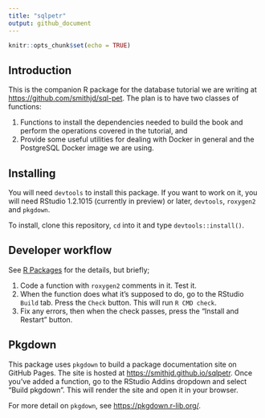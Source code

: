 ```yaml
---
title: "sqlpetr"
output: github_document
---
```


```r
knitr::opts_chunk$set(echo = TRUE)
```

## Introduction
This is the companion R package for the database tutorial we are writing at <https://github.com/smithjd/sql-pet>. The plan is to have two classes of functions:

1. Functions to install the dependencies needed to build the book and perform the operations covered in the tutorial, and
2. Provide some useful utilities for dealing with Docker in general and the PostgreSQL Docker image we are using.

## Installing
You will need `devtools` to install this package. If you want to work on it, you will need RStudio 1.2.1015 (currently in preview) or later, `devtools`, `roxygen2` and `pkgdown`.

To install, clone this repository, `cd` into it and type `devtools::install()`.

## Developer workflow
See [R Packages](http://r-pkgs.had.co.nz/) for the details, but briefly;

1. Code a function with `roxygen2` comments in it. Test it.
2. When the function does what it's supposed to do, go to the RStudio `Build` tab. Press the `Check` button. This will run `R CMD check`.
3. Fix any errors, then when the check passes, press the "Install and Restart" button.

## Pkgdown
This package uses `pkgdown` to build a package documentation site on GitHub Pages. The site is hosted at <https://smithjd.github.io/sqlpetr>. Once you've added a function, go to the RStudio Addins dropdown and select "Build pkgdown". This will render the site and open it in your browser.

For more detail on `pkgdown`, see <https://pkgdown.r-lib.org/>.
